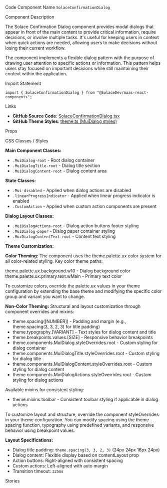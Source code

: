 
<Meta of={SolaceConfirmationDialogStories} />

<Title>Confirmation Dialog</Title>

<Description of={SolaceConfirmationDialogStories} />

<Subtitle>Code Component Name</Subtitle>
`SolaceConfirmationDialog`

<Subtitle>Component Description</Subtitle>

The Solace Confirmation Dialog component provides modal dialogs that appear in front of the main content to provide critical information, require decisions, or involve multiple tasks. It's useful for keeping users in context when quick actions are needed, allowing users to make decisions without losing their current workflow.

The component implements a flexible dialog pattern with the purpose of drawing user attention to specific actions or information. This pattern helps users stay focused on important decisions while still maintaining their context within the application.

<Subtitle>Import Statement</Subtitle>

```tsx
import { SolaceConfirmationDialog } from "@SolaceDev/maas-react-components";
```

<Subtitle>Links</Subtitle>

- **GitHub Source Code**: [SolaceConfirmationDialog.tsx](https://github.com/SolaceDev/maas-react-components/blob/main/src/components/dialog/SolaceConfirmationDialog.tsx)
- **GitHub Theme Styles**: <a href="https://github.com/SolaceDev/maas-react-components/blob/main/src/resources/theme.ts#:~:text=MuiDialog" target="_blank">theme.ts (MuiDialog styles)</a>

<Subtitle>Props</Subtitle>

<ArgTypes of={SolaceConfirmationDialogStories} />

<Subtitle>CSS Classes / Styles</Subtitle>

**Main Component Classes:**

- `.MuiDialog-root` - Root dialog container
- `.MuiDialogTitle-root` - Dialog title section
- `.MuiDialogContent-root` - Dialog content area

**State Classes:**

- `.Mui-disabled` - Applied when dialog actions are disabled
- `.linearProgressIndicator` - Applied when linear progress indicator is enabled
- `.CustomAction` - Applied when custom action components are present

**Dialog Layout Classes:**

- `.MuiDialogActions-root` - Dialog action buttons footer styling
- `.MuiDialog-paper` - Dialog paper container styling
- `.MuiDialogContentText-root` - Content text styling

**Theme Customization:**

**Color Theming:**
The component uses the theme.palette.ux color system for all color-related styling. Key color theme paths:

<div style={{ display: "flex", alignItems: "center", margin: "8px 0" }}>
	<div
		style={{
			width: "16px",
			height: "16px",
			backgroundColor: "#F5F5F5",
			border: "1px solid rgba(0,0,0,0.2)",
			borderRadius: "3px",
			marginRight: "8px"
		}}
	></div>
	<span>theme.palette.ux.background.w10 - Dialog background color</span>
</div>
<div style={{ display: "flex", alignItems: "center", margin: "8px 0" }}>
	<div
		style={{
			width: "16px",
			height: "16px",
			backgroundColor: "#000000",
			border: "1px solid rgba(0,0,0,0.2)",
			borderRadius: "3px",
			marginRight: "8px"
		}}
	></div>
	<span>theme.palette.ux.primary.text.wMain - Primary text color</span>
</div>

To customize colors, override the palette.ux values in your theme configuration by extending the base theme and modifying the specific color group and variant you want to change.

**Non-Color Theming:**
Structural and layout customization through component overrides and mixins:

- theme.spacing([NUMBER]) - Padding and margin (e.g., theme.spacing(3, 3, 2, 3) for title padding)
- theme.typography.[VARIANT] - Text styles for dialog content and title
- theme.breakpoints.values.[SIZE] - Responsive behavior breakpoints
- theme.components.MuiDialog.styleOverrides.root - Custom styling for dialog container
- theme.components.MuiDialogTitle.styleOverrides.root - Custom styling for dialog title
- theme.components.MuiDialogContent.styleOverrides.root - Custom styling for dialog content
- theme.components.MuiDialogActions.styleOverrides.root - Custom styling for dialog actions

Available mixins for consistent styling:

- theme.mixins.toolbar - Consistent toolbar styling if applicable in dialog actions

To customize layout and structure, override the component styleOverrides in your theme configuration. You can modify spacing using the theme spacing function, typography using predefined variants, and responsive behavior using breakpoint values.

**Layout Specifications:**

- Dialog title padding: `theme.spacing(3, 3, 2, 3)` (24px 24px 16px 24px)
- Dialog content: Flexible display based on contentLayout prop
- Action buttons: Right-aligned with consistent spacing
- Custom actions: Left-aligned with auto margin
- Transition timeout: `225ms`

<Subtitle>Stories</Subtitle>

<CustomStories />
